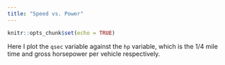 ```yaml
---
title: "Speed vs. Power"
---
```


```r
knitr::opts_chunk$set(echo = TRUE)
```

Here I plot the `qsec` variable against the `hp` variable, which is the $1/4$ mile time and gross horsepower per vehicle respectively. 
